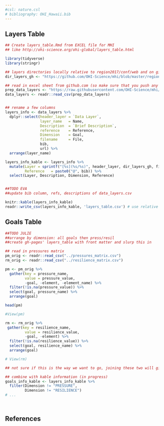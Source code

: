 ```yaml
---
#csl: nature.csl
# bibliography: OHI_Hawaii.bib
---
```


## Layers Table

```r
## Create layers_table.Rmd from EXCEL file for MHI
## like http://ohi-science.org/ohi-global/layers_table.html

library(tidyverse)
library(stringr)

## layers directories locally relative to region2017/conf/web and on github
dir_layers_gh <- "https://github.com/OHI-Science/mhi/blob/master/region2017/layers"

## read in excel sheet from github.com (so make sure that you push any updates)
prep_data_layers <- "https://raw.githubusercontent.com/OHI-Science/mhi/master/prep/data_layers.csv"
data_layers <- readr::read_csv(prep_data_layers) 


## rename a few columns
layers_info <- data_layers %>%
  dplyr::select(header_layer = `Data Layer`,
                layer_name   = Name,
                Description  = `Brief Description`,
                reference    = Reference,
                Dimension    = Goal,
                filename     = File,
                bib, 
                url) %>%
  arrange(layer_name)

layers_info_kable <- layers_info %>%
  mutate(Layer = sprintf("[%s](%s/%s)", header_layer, dir_layers_gh, filename),
         Reference   = paste0("@", bib)) %>%
  select(Layer, Description, Dimension, Reference)


##TODO EVA
##update bib column, refs, descriptions of data_layers.csv

knitr::kable(layers_info_kable)
readr::write_csv(layers_info_kable, 'layers_table.csv') # use relative filepath to this RMarkdown doc

```

## Goals Table

```r

##TODO JULIE
##arrange by dimension: all goals then press/resil
##create gh-pages' layers_table with front matter and slurp this in

## read in pressures matrix
pm_orig <- readr::read_csv("../pressures_matrix.csv")
rm_orig <- readr::read_csv("../resilience_matrix.csv")

pm <- pm_orig %>% 
  gather(key = pressure_name, 
         value = pressure_value, 
         -goal, -element, -element_name) %>%
  filter(!is.na(pressure_value)) %>%
  select(goal, pressure_name) %>%
  arrange(goal)

head(pm)

#View(pm)

rm <- rm_orig %>% 
 gather(key = resilience_name, 
         value = resilience_value, 
         -goal, -element) %>%
  filter(!is.na(resilience_value)) %>%
  select(goal, resilience_name) %>%
  arrange(goal)

# View(rm)

## not sure if this is the way we want to go, joining these two will give us a ton of different combinations, which isn't really what we want. 

## combine with kable information (in progress)
goals_info_kable <- layers_info_kable %>%
  filter(Dimension != "PRESSURE", 
         Dimension != "RESILIENCE")
# ...




```


## References

<!---
# Layer	| Description |	Dimension |	References |
#   ------|-------------|-----------|--------------|
#   [data_layers.csv's Data Layer @seltenrich_scaling_2016 |
# data_layers.csv's Brief Description |
#      Dimesntion |
#      Refs
--->
